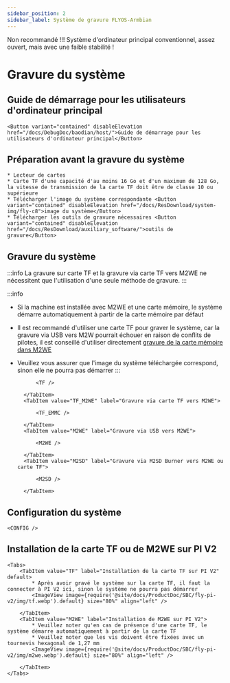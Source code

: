 ```yaml
---
sidebar_position: 2
sidebar_label: Système de gravure FLYOS-Armbian
---
```


Non recommandé !!! Système d'ordinateur principal conventionnel, assez ouvert, mais avec une faible stabilité !





# Gravure du système

## Guide de démarrage pour les utilisateurs d'ordinateur principal

    <Button variant="contained" disableElevation href="/docs/DebugDoc/baodian/host/">Guide de démarrage pour les utilisateurs d'ordinateur principal</Button>

## Préparation avant la gravure du système

    * Lecteur de cartes
    * Carte TF d'une capacité d'au moins 16 Go et d'un maximum de 128 Go, la vitesse de transmission de la carte TF doit être de classe 10 ou supérieure
    * Télécharger l'image du système correspondante <Button variant="contained" disableElevation href="/docs/ResDownload/system-img/fly-c8">image du système</Button>
    * Télécharger les outils de gravure nécessaires <Button variant="contained" disableElevation href="/docs/ResDownload/auxiliary_software/">outils de gravure</Button>

## Gravure du système

:::info
La gravure sur carte TF et la gravure via carte TF vers M2WE ne nécessitent que l'utilisation d'une seule méthode de gravure.
:::

:::info
* Si la machine est installée avec M2WE et une carte mémoire, le système démarre automatiquement à partir de la carte mémoire par défaut
* Il est recommandé d'utiliser une carte TF pour graver le système, car la gravure via USB vers M2W pourrait échouer en raison de conflits de pilotes, il est conseillé d'utiliser directement [gravure de la carte mémoire dans M2WE](https://mellow-next.klipper.cn/docs/ProductDoc/SBC/fly-pi-v2/fly-os)
* Veuillez vous assurer que l'image du système téléchargée correspond, sinon elle ne pourra pas démarrer
:::

    <Tabs>
        <TabItem value="TF" label="Gravure sur carte TF" default>
            
            <TF />
            
        </TabItem>
        <TabItem value="TF_M2WE" label="Gravure via carte TF vers M2WE">
            
            <TF_EMMC />

        </TabItem>
        <TabItem value="M2WE" label="Gravure via USB vers M2WE">
            
            <M2WE />

        </TabItem>
        <TabItem value="M2SD" label="Gravure via M2SD Burner vers M2WE ou carte TF">
            
            <M2SD />

        </TabItem>
    </Tabs>


## Configuration du système

    <CONFIG />

## Installation de la carte TF ou de M2WE sur PI V2

    <Tabs>
        <TabItem value="TF" label="Installation de la carte TF sur PI V2" default>
            * Après avoir gravé le système sur la carte TF, il faut la connecter à PI V2 ici, sinon le système ne pourra pas démarrer
            <ImageView image={require('@site/docs/ProductDoc/SBC/fly-pi-v2/img/tf.webp').default} size="80%" align="left" />  

        </TabItem>
        <TabItem value="M2WE" label="Installation de M2WE sur PI V2">
            * Veuillez noter qu'en cas de présence d'une carte TF, le système démarre automatiquement à partir de la carte TF
            * Veuillez noter que les vis doivent être fixées avec un tournevis hexagonal de 1,27 mm
            <ImageView image={require('@site/docs/ProductDoc/SBC/fly-pi-v2/img/m2we.webp').default} size="80%" align="left" />  

        </TabItem>
    </Tabs>
